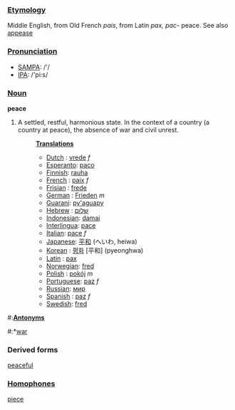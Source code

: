 ===[[Etymology]]===
Middle English, from Old French ''pais'', from Latin ''pax, pac-'' peace.  See also [[appease]]

===[[Pronunciation]]===
*[[w:SAMPA|SAMPA]]: /'/
*[[w:IPA|IPA]]: /'pi:s/

===[[Noun]]===
'''peace'''

# A settled, restful, harmonious state. In the context of a country (a country at peace), the absence of war and civil unrest.
#:'''[[Translation]]s'''
#:*[[Dutch]] : [[vrede]] ''f''
#:*[[Esperanto]]: [[paco]]
#:*[[Finnish]]: [[rauha]]
#:*[[French]] : [[paix]] ''f''
#:*[[Frisian]] : [[frede]]
#:*[[German]] : [[Frieden]] ''m''
#:*[[Guarani]]: [[py'aguapy]]
#:*[[Hebrew]] : [[שלום]]
#:*[[Indonesian]]: [[damai]]
#:*[[Interlingua]]: [[pace]]
#:*[[Italian]]: [[pace]] ''f''
#:*[[Japanese]]: [[平和]] (へいわ, heiwa)
#:*[[Korean]] : [[평화]] [平和] (pyeonghwa)
#:*[[Latin]] : [[pax]] 
#:*[[Norwegian]]: [[fred]]
#:*[[Polish]] : [[pokój]] ''m''
#:*[[Portuguese]]: [[paz]] ''f''
#:*[[Russian]]: [[мир]]
#:*[[Spanish]] : [[paz]] ''f''
#:*[[Swedish]]: [[fred]]

#:'''[[Antonym]]s'''
#:*[[war]]

===Derived forms===
[[peaceful]]

===[[Homophone]]s===
[[piece]]